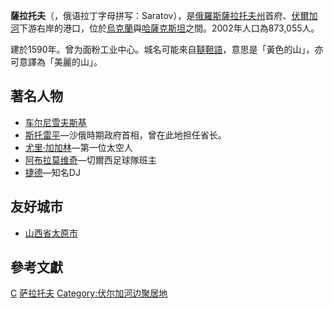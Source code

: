 {{Dablink|关于“'''薩拉托夫'''”的其他意思，详见“'''[[薩拉托夫_(消歧義)|薩拉托夫 (消歧義)]]'''”}}
{{Infobox Russian inhabited locality
|en_name=Saratov
|ru_name=Саратов
|image_skyline=Saratov Montage (2016).png
|image_caption=
|coordinates={{Coord|51|32|N|46|01|E|region:RU|display=it}}
|pushpin_label_position=right
|pushpin_map=Russia#Russia Saratov Oblast
|image_coa=Coat of Arms of Saratov.svg
|coa_caption=
|image_flag=Flag of Saratov.svg
|flag_caption=
|anthem=無
|anthem_ref=<ref name="Symbols">The official symbols of Saratov enumerated in Article 3 of the Charter of Saratov do not include the anthem.</ref>
|holiday=
|holiday_ref=
|federal_subject=[[薩拉托夫州|薩拉托夫州]]
|federal_subject_ref=<ref name="SaratovO_charter" />

|adm_city_jur=[[city_of_federal_subject_significance|city of oblast significance]] of Saratov
|adm_city_jur_ref=<ref name="SaratovO_admlaw" /><ref name="OKATO" />
|adm_ctr_of1=[[薩拉托夫州|薩拉托夫州]]
|adm_ctr_of1_ref=<ref name="SaratovO_charter" />
|adm_ctr_of2=[[薩拉托夫區|薩拉托夫區]]
|adm_ctr_of2_ref=<ref name="OKATO" />
|adm_ctr_of3=city of oblast significance of Saratov
|adm_ctr_of3_ref=<ref name="OKATO2" />
|inhabloc_cat=市
|inhabloc_cat_ref=<ref name="SaratovO_charter" />
|inhabloc_type=
|inhabloc_type_ref=

|urban_okrug_jur=Saratov Urban Okrug
|urban_okrug_jur_ref=<ref name="SaratovO_mun0" />
|mun_admctr_of1=Saratov Urban Okrug
|mun_admctr_of1_ref=<ref name="SaratovO_mun0" />
|mun_admctr_of2=Saratovsky Municipal District
|mun_admctr_of2_ref=<ref name="SaratovO_mun1">Law #78-ZSO</ref>
|leader_title=首長
|leader_title_ref=<ref name="HeadLegis">Charter of Saratov, Article 22</ref>
|leader_name=Alexander Burenin
|leader_name_ref=<ref name="Head">Official website of Saratov. [http://www.saratovmer.ru/administraciya/contact/1 Alexander Grigoryevich Burenin] {{Wayback|url=http://www.saratovmer.ru/administraciya/contact/1 |date=20210715065726 }}, Head of Saratov {{ru icon}}</ref>
|representative_body=市杜馬
|representative_body_ref=<ref name="HeadLegis" />
|area_of_what=
|area_as_of=
|area_km2=
|area_km2_ref=
|pop_2010census=837900
|pop_2010census_rank=第16位
|pop_2010census_ref=<ref name="2010Census">{{ru-pop-ref|2010Census}}</ref>
|pop_density=
|pop_density_as_of=
|pop_density_ref=
|pop_latest=842097
|pop_latest_date=2015年1月
|pop_latest_ref=<ref name="2015Est">Saratov Oblast Territorial Branch of the [[Russian_Federal_State_Statistics_Service|Federal State Statistics Service]]. [http://srtv.gks.ru/wps/wcm/connect/rosstat_ts/srtv/ru/statistics/population/1150198047b307b0a372a7ed3bc4492f Численность постоянного населения по муниципальным районам Саратовской области на 01.01.2015 г.] {{Wayback|url=http://srtv.gks.ru/wps/wcm/connect/rosstat_ts/srtv/ru/statistics/population/1150198047b307b0a372a7ed3bc4492f |date=20150402231839 }} {{ru icon}}</ref>
|established_date=約1590年
|established_title=
|established_date_ref=<ref name="gr" />
|current_cat_date=1708年
|current_cat_date_ref=<ref name="gr" />

|postal_codes=410000–410005, 410007–410010, 410012, 410015, 410017–410019, 410022, 410023, 410025, 410028–410031, 410033–410042, 410047–410056, 410059, 410060, 410062–410065, 410068, 410069, 410071, 410074, 410076, 410078, 410080, 410082, 410086, 410700, 410880, 410890, 410899, 410960–410965, 410999
|dialing_codes=8452
|dialing_codes_ref=
|website=http://www.saratovmer.ru
|date=April 2010
}}
'''薩拉托夫'''（{{lang-ru|Сара́тов}}，俄语拉丁字母拼写：Saratov），是[[俄羅斯|俄羅斯]][[薩拉托夫州|薩拉托夫州]]首府、[[伏爾加河|伏爾加河]]下游右岸的港口，位於[[烏克蘭|烏克蘭]]與[[哈薩克斯坦|哈薩克斯坦]]之間。2002年人口為873,055人。

建於1590年。曾为面粉工业中心。城名可能來自[[韃靼語|韃靼語]]{{lang|tt|сары тау}}，意思是「黃色的山」，亦可意譯為「美麗的山」。

== 著名人物 ==
* [[车尔尼雪夫斯基|车尔尼雪夫斯基]]
* [[斯托雷平|斯托雷平]]—沙俄時期政府首相，曾在此地担任省长。
* [[尤里·加加林|尤里·加加林]]—第一位太空人
* [[阿布拉莫维奇|阿布拉莫维奇]]—切爾西足球隊班主
* [[捷德|捷德]]—知名DJ

== 友好城市 ==
* {{CHN}} [[山西省|山西省]][[太原市|太原市]]
== 參考文獻 ==
{{reflist|refs = 
<ref name="SaratovO_charter">Charter of Saratov Oblast, Article 10</ref>
<ref name="gr">{{cite book|title=Энциклопедия Города России|year=2003|publisher=Большая Российская Энциклопедия|location=Moscow|isbn=5-7107-7399-9|pages=409–410}}</ref>
<ref name="SaratovO_admlaw">Law #21-ZSO</ref>
<ref name="OKATO">{{OKATO reference|63 243}}</ref>
<ref name="SaratovO_mun0">Law #79-ZSO</ref>
}}

{{薩拉托夫州城市}}
{{Authority control}}
[[Category:薩拉托夫州城市|С]]
[[Category:萨拉托夫|]]
[[Category:伏尔加河边聚居地|Category:伏尔加河边聚居地]]